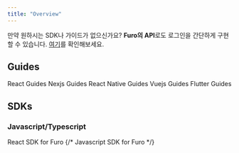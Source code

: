 ```yaml
---
title: "Overview"
---
```


<Note>만약 원하시는 SDK나 가이드가 없으신가요? **Furo의 API**로도 로그인을 간단하게 구현할 수 있습니다. [여기](/api-reference/authentication)를 확인해보세요.</Note>

## Guides

<CardGroup cols={2}>
  <Card title="React" icon="react" href="/sdks/guides/react">
    React Guides
  </Card>
  <Card title="Nextjs" icon="react" href="/sdks/guides/next">
    Nexjs Guides
  </Card>
  <Card title="React-Native" icon="react" href="/sdks/guides/react-native">
    React Native Guides
  </Card>
  <Card title="Vuejs" icon="vuejs" href="/sdks/guides/vue">
    Vuejs Guides
  </Card>
  <Card title="Flutter" icon="google" href="/sdks/guides/flutter">
    Flutter Guides
  </Card>
</CardGroup>

## SDKs

### Javascript/Typescript

<CardGroup cols={2}>
  <Card title="React" icon="react" href="/sdks/react/furoProvider">
    React SDK for Furo
  </Card>
  {/* <Card title="Javascript" icon="js" href="/sdks/javascript/overview">
    Javascript SDK for Furo
  </Card> */}
</CardGroup>
